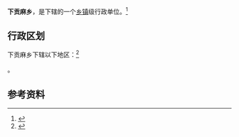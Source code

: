{{中国乡级行政区|63/26/23/201/000}}

'''下贡麻乡'''，是{{PRC admin/fullname|63/26/23/201/000|3}}下辖的一个[[乡镇|乡镇]]级行政单位。<ref>{{PRC admin/ref sgc|{{PRC admin/parent|63/26/23/201/000}}}}</ref>

== 行政区划 ==

下贡麻乡下辖以下地区：<ref>{{PRC admin/ref sgc|63/26/23/201/000}}</ref>

{{PRC admin/children|63/26/23/201/000}}。

== 参考资料 ==

{{reflist}}

{{行政区划小作品}}
{{PRC admin/navcat|63/26/23/201/000}}